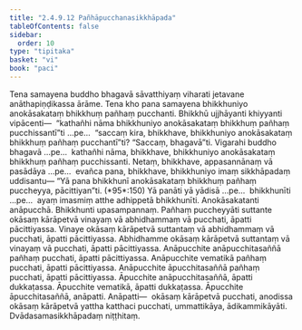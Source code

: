 ```yaml
---
title: "2.4.9.12 Pañhāpucchanasikkhāpada"
tableOfContents: false
sidebar:
  order: 10
type: "tipitaka"
basket: "vi"
book: "paci"
---
```



<DynamicBreadcrumb />

<Division number="1219" book="paci" e="ch" v="2" p="460">

<Paragraph number="3509" book="paci">
Tena samayena buddho bhagavā sāvatthiyaṃ viharati jetavane anāthapiṇḍikassa ārāme. Tena kho pana samayena bhikkhuniyo anokāsakataṃ bhikkhuṃ pañhaṃ pucchanti. Bhikkhū ujjhāyanti khiyyanti vipācenti—  “kathañhi nāma bhikkhuniyo anokāsakataṃ bhikkhuṃ pañhaṃ pucchissantī”ti …pe…  “saccaṃ kira, bhikkhave, bhikkhuniyo anokāsakataṃ bhikkhuṃ pañhaṃ pucchantī”ti? “Saccaṃ, bhagavā”ti. Vigarahi buddho bhagavā …pe…  kathañhi nāma, bhikkhave, bhikkhuniyo anokāsakataṃ bhikkhuṃ pañhaṃ pucchissanti. Netaṃ, bhikkhave, appasannānaṃ vā pasādāya …pe…  evañca pana, bhikkhave, bhikkhuniyo imaṃ sikkhāpadaṃ uddisantu—
</Paragraph>

</Division>
<Division number="1220" book="paci" e="ch" v="2" p="460">

<Paragraph number="3510" book="paci">
<Emphasis>“Yā pana bhikkhunī anokāsakataṃ bhikkhuṃ pañhaṃ puccheyya, pācittiyan”</Emphasis>ti. (*95*:<Emphasis>150</Emphasis>)
</Paragraph>

</Division>
<Division number="1221" book="paci" e="ch" v="2" p="460">

<Paragraph number="3511" book="paci">
<Emphasis>Yā panā</Emphasis>ti yā yādisā …pe…  <Emphasis>bhikkhunī</Emphasis>ti …pe…  ayaṃ imasmiṃ atthe adhippetā bhikkhunīti.
</Paragraph>

<Paragraph number="3512" book="paci">
<Emphasis>Anokāsakatan</Emphasis>ti anāpucchā. <Emphasis>Bhikkhun</Emphasis>ti upasampannaṃ. <Emphasis>Pañhaṃ puccheyyā</Emphasis>ti suttante okāsaṃ kārāpetvā vinayaṃ vā abhidhammaṃ vā pucchati, āpatti pācittiyassa. Vinaye okāsaṃ kārāpetvā suttantaṃ vā abhidhammaṃ vā pucchati, āpatti pācittiyassa. Abhidhamme okāsaṃ kārāpetvā suttantaṃ vā vinayaṃ vā pucchati, āpatti pācittiyassa.
</Paragraph>

</Division>
<Division number="1222" book="paci" e="ch" v="2" p="461">

<Paragraph number="3513" book="paci">
Anāpucchite anāpucchitasaññā pañhaṃ pucchati, āpatti pācittiyassa. Anāpucchite vematikā pañhaṃ pucchati, āpatti pācittiyassa. Anāpucchite āpucchitasaññā pañhaṃ pucchati, āpatti pācittiyassa.
</Paragraph>

<Paragraph number="3514" book="paci">
Āpucchite anāpucchitasaññā, āpatti dukkaṭassa. Āpucchite vematikā, āpatti dukkaṭassa. Āpucchite āpucchitasaññā, anāpatti.
</Paragraph>

</Division>
<Division number="1223" book="paci" e="ch" v="2" p="461">

<Paragraph number="3515" book="paci">
Anāpatti—  okāsaṃ kārāpetvā pucchati, anodissa okāsaṃ kārāpetvā yattha katthaci pucchati, ummattikāya, ādikammikāyāti.

</Paragraph>
</Division>

<Paragraph number="3516" type="center" book="paci">
Dvādasamasikkhāpadaṃ niṭṭhitaṃ.
</Paragraph>